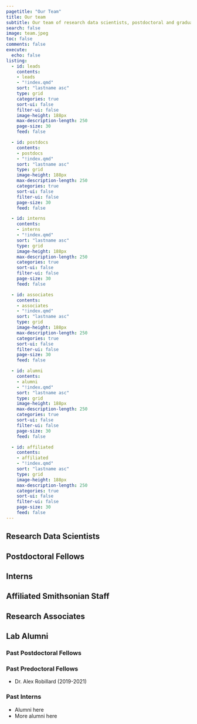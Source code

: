 ```yaml
---
pagetitle: "Our Team"
title: Our team
subtitle: Our team of research data scientists, postdoctoral and graduate fellows, academic interns, and research associates
search: false
image: team.jpeg
toc: false
comments: false
execute:
  echo: false
listing:
  - id: leads
    contents: 
    - leads
    - "!index.qmd"
    sort: "lastname asc"
    type: grid
    categories: true
    sort-ui: false
    filter-ui: false
    image-height: 188px
    max-description-length: 250
    page-size: 30
    feed: false

  - id: postdocs
    contents: 
    - postdocs
    - "!index.qmd"
    sort: "lastname asc"
    type: grid
    image-height: 188px
    max-description-length: 250
    categories: true
    sort-ui: false
    filter-ui: false
    page-size: 30
    feed: false

  - id: interns
    contents: 
    - interns
    - "!index.qmd"
    sort: "lastname asc"
    type: grid
    image-height: 188px
    max-description-length: 250
    categories: true
    sort-ui: false
    filter-ui: false
    page-size: 30
    feed: false

  - id: associates
    contents: 
    - associates
    - "!index.qmd"
    sort: "lastname asc"
    type: grid
    image-height: 188px
    max-description-length: 250
    categories: true
    sort-ui: false
    filter-ui: false
    page-size: 30
    feed: false

  - id: alumni
    contents: 
    - alumni
    - "!index.qmd"
    sort: "lastname asc"
    type: grid
    image-height: 188px
    max-description-length: 250
    categories: true
    sort-ui: false
    filter-ui: false
    page-size: 30
    feed: false

  - id: affiliated
    contents: 
    - affiliated
    - "!index.qmd"
    sort: "lastname asc"
    type: grid
    image-height: 188px
    max-description-length: 250
    categories: true
    sort-ui: false
    filter-ui: false
    page-size: 30
    feed: false
---
```

## Research Data Scientists

:::{.peoplelisting-block}

::: {#leads .column-page}
:::

:::

## Postdoctoral Fellows

:::{.peoplelisting-block}

::: {#postdocs .column-page}
:::

:::

## Interns

:::{.peoplelisting-block}

::: {#interns .column-page}
:::

:::

## Affiliated Smithsonian Staff

:::{.peoplelisting-block}

::: {#affiliated .column-page}
:::

:::

## Research Associates

:::{.peoplelisting-block}

::: {#associates .column-page}
:::

:::

## Lab Alumni

### Past Postdoctoral Fellows
:::{.peoplelisting-block}

::: {#alumni .column-page}
:::

:::

### Past Predoctoral Fellows

* Dr. Alex Robillard (2019-2021)

### Past Interns

* Alumni here
* More alumni here

